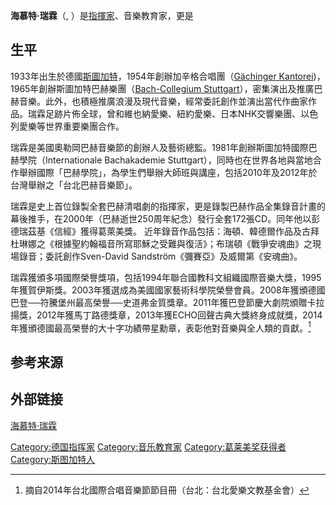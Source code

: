 {{Refimprove|time=2021-10-04T16:31:05+00:00}}
'''海慕特‧瑞霖'''（{{lang-de|Helmuth Rilling}}, {{bd|1933年||}}）是[[指揮家|指揮家]]、音樂教育家，更是{{Citation needed|當今巴赫音樂的權威。|time=2021-10-04T16:31:05+00:00}}

==生平==
1933年出生於德國[[斯圖加特|斯圖加特]]，1954年創辦加辛格合唱團（[[Gächinger_Kantorei|Gächinger Kantorei]])，1965年創辦斯圖加特巴赫樂團（[[Bach-Collegium_Stuttgart|Bach-Collegium Stuttgart]]），密集演出及推廣巴赫音樂。此外，也積極推廣浪漫及現代音樂，經常委託創作並演出當代作曲家作品。瑞霖足跡片佈全球，曾和維也納愛樂、紐約愛樂、日本NHK交響樂團、以色列愛樂等世界重要樂團合作。

瑞霖是美國奧勒岡巴赫音樂節的創辦人及藝術總監。1981年創辦斯圖加特國際巴赫學院（Internationale Bachakademie Stuttgart），同時也在世界各地與當地合作舉辦國際「巴赫學院」，為學生們舉辦大師班與講座，包括2010年及2012年於台灣舉辦之「台北巴赫音樂節」。

瑞霖是史上首位錄製全套巴赫清唱劇的指揮家，更是錄製巴赫作品全集錄音計畫的幕後推手，在2000年（巴赫逝世250周年紀念）發行全套172張CD。同年他以彭德瑞茲基《信經》獲得葛萊美獎。
近年錄音作品包括：海頓、韓德爾作品及古拜杜琳娜之《根據聖約翰福音所寫耶穌之受難與復活》；布瑞頓《戰爭安魂曲》之現場錄音；委託創作Sven-David Sandström《彌賽亞》及威爾第《安魂曲》。

瑞霖獲頒多項國際榮譽獎項，包括1994年聯合國教科文組織國際音樂大獎，1995年獲賀伊斯獎。2003年獲選成為美國國家藝術科學院榮譽會員。2008年獲頒德國巴登──符騰堡州最高榮譽──史道弗金質獎章。2011年獲巴登節慶大劇院頒贈卡拉揚獎，2012年獲馬丁路德獎章，2013年獲ECHO回聲古典大獎終身成就獎，2014年獲頒德國最高榮譽的大十字功績帶星勳章，表彰他對音樂與全人類的貢獻。<ref>摘自2014年台北國際合唱音樂節節目冊（台北：台北愛樂文教基金會）</ref>

==参考来源==
{{reflist}}

==外部链接==
[http://www.helmuthrilling.de/ 海慕特‧瑞霖] {{Wayback|url=http://www.helmuthrilling.de/ |date=20140925035048 }}

{{Authority control}}

{{DEFAULTSORT:Rilling, Helmuth}}
[[Category:德国指挥家|Category:德国指挥家]]
[[Category:音乐教育家|Category:音乐教育家]]
[[Category:葛莱美奖获得者|Category:葛莱美奖获得者]]
[[Category:斯图加特人|Category:斯图加特人]]